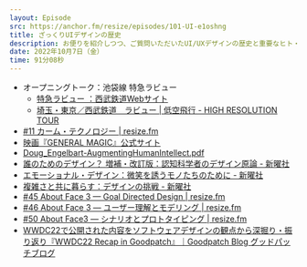 ```yaml
---
layout: Episode
src: https://anchor.fm/resize/episodes/101-UI-e1oshng
title: ざっくりUIデザインの歴史
description: お便りを紹介しつつ、ご質問いただいたUI/UXデザインの歴史と重要なヒト・モノ・コトなどをざっくり振り返って話しました。
date: 2022年10月7日（金）
time: 91分08秒
---
```


- オープニングトーク：池袋線 特急ラビュー
    - [特急ラビュー ：西武鉄道Webサイト](https://www.seiburailway.jp/railway/reservedtrain/laview/)
    - [埼玉・東京／西武鉄道　ラビュー | 低空飛行 - HIGH RESOLUTION TOUR](https://tei-ku.com/place/seibu/)
- [#11 カーム・テクノロジー | resize.fm](https://resize.fm/ep/11-calm-technology)
- [映画『GENERAL MAGIC』公式サイト](https://general-magic.jp/)
- [Doug_Engelbart-AugmentingHumanIntellect.pdf](https://www.dougengelbart.org/pubs/papers/scanned/Doug_Engelbart-AugmentingHumanIntellect.pdf)
- [誰のためのデザイン？ 増補・改訂版：認知科学者のデザイン原論 - 新曜社](https://www.shin-yo-sha.co.jp/book/b455574.html)
- [エモーショナル・デザイン：微笑を誘うモノたちのために - 新曜社](https://www.shin-yo-sha.co.jp/book/b456052.html)
- [複雑さと共に暮らす：デザインの挑戦 - 新曜社](https://www.shin-yo-sha.co.jp/book/b455756.html)
- [#45 About Face 3 — Goal Directed Design | resize.fm](https://resize.fm/ep/45-about-face-3-goal-directed-design)
- [#46 About Face 3 — ユーザー理解とモデリング | resize.fm](https://resize.fm/ep/46-about-face-3-user-research-and-modeling)
- [#50 About Face3 — シナリオとプロトタイピング | resize.fm](https://resize.fm/ep/50-about-face-3-scenario-and-prototyping)
- [WWDC22で公開された内容をソフトウェアデザインの観点から深掘り・振り返り『WWDC22 Recap in Goodpatch』｜Goodpatch Blog グッドパッチブログ](https://goodpatch.com/blog/wwdc22-recap-in-goodpatch#HIG-2)


